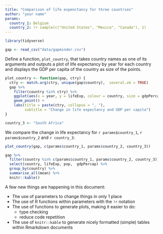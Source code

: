 ```yaml
---
title: "Comparison of life expenctancy for three countries"
author: "your name"
params:
  country_1: Belgium
  country_2: !r sample(c("United States", "Mexico", "Canada"), 1)
---
```



```r
library(tidyverse)
```

```r
gap <- read_csv("data/gapminder.csv")
```

Define a function, `plot_country`, that takes country names as one of its arguments and outputs a plot of life expectancy by year for each country and displays the GDP per capita of the country as size of the points.

```r
plot_country <- function(gap, ctry) {
  ctry <- match.arg(ctry, unique(gap$country),  several.ok = TRUE)
  gap %>%
    filter(country %in% ctry) %>%
    ggplot(aes(x = year, y = lifeExp, colour = country, size = gdpPercap)) +
    geom_point() +
    labs(title = paste(ctry, collapse = ", "),
         subtitle = "Change in life expectancy and GDP per capita")
}

country_3 <- "South Africa"
```

We compare the change in life expectancy for `r params$country_1`, `r params$country_2` and `r country_3`:

```r
plot_country(gap, c(params$country_1, params$country_2, country_3))
```

```r
gap %>%
  filter(country %in% c(params$country_1, params$country_2, country_3)) %>%
  select(country, lifeExp, pop,  gdpPercap) %>%
  group_by(country) %>%
  summarise_all(mean) %>%
  knitr::kable()
```

A few new things are happening in this document:

- The use of parameters to change things in only 1 place
- The use of R functions within parameters with the `!r` notation
- The use of functions to generate plots, making it easier to do:
    - type checking
    - reduce code repetition
- The use of `knitr::kable` to generate nicely formatted (simple) tables within Rmarkdown documents

